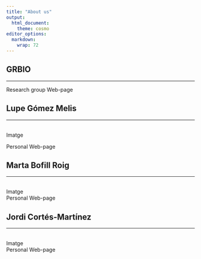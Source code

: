 ---
title: "About us"
output:
  html_document:
    theme: cosmo
editor_options: 
  markdown: 
    wrap: 72
---

<!-- # Conference Organizers -->

```{=html}
<style type="text/css">
h1.title {
  font-size: 36px;
  color: DarkRed;
  text-align: center;
}
</style>
```


## GRBIO

<hr>

Research group Web-page

## Lupe Gómez Melis

<hr>

<br> Imatge <br>

Personal Web-page

<!-- &nbsp;-->

## Marta Bofill Roig

<hr>

<br> Imatge <br> Personal Web-page

<!-- &nbsp;-->

## Jordi Cortés-Martínez

<hr>

<br> Imatge <br> Personal Web-page

<!-- &nbsp;-->
